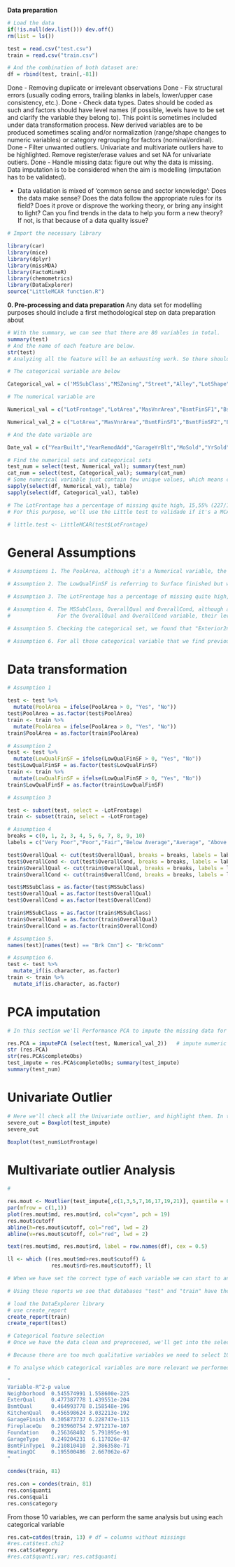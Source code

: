 **Data preparation**

```r
# Load the data
if(!is.null(dev.list())) dev.off()
rm(list = ls())

test = read.csv("test.csv")
train = read.csv("train.csv")

# And the combination of both dataset are:
df = rbind(test, train[,-81])

```

Done - Removing duplicate or irrelevant observations
Done - Fix structural errors (usually coding errors, trailing blanks in labels, lower/upper case consistency, etc.).
Done - Check data types. Dates should be coded as such and factors should have level names (if possible, levels have to be set and clarify the variable they belong to). This point is sometimes included under data transformation process. New derived variables are to be produced sometimes scaling and/or normalization (range/shape changes to numeric variables) or category regrouping for factors (nominal/ordinal).
Done - Filter unwanted outliers. Univariate and multivariate outliers have to be highlighted. Remove register/erase values and set NA for univariate outiers.
Done - Handle missing data: figure out why the data is missing. Data imputation is to be considered when the aim is modelling (imputation has to be validated).


- Data validation is mixed of ‘common sense and sector knowledge’: Does the data make sense? Does the data follow the appropriate rules for its field? Does it prove or disprove the working theory, or bring any insight to light? Can you find trends in the data to help you form a new theory? If not, is that because of a data quality issue?

```r
# Import the necessary library

library(car)
library(mice)
library(dplyr) 
library(missMDA)
library(FactoMineR)
library(chemometrics)
library(DataExplorer)
source("LittleMCAR function.R")

```

**0. Pre-processing and data preparation**
Any data set for modelling purposes should include a first methodological step on data preparation about

```r
# With the summary, we can see that there are 80 variables in total.
summary(test)
# And the name of each feature are below.
str(test)
# Analyzing all the feature will be an exhausting work. So there should be some way to reduce the dimensional. According to the statement of this project, we should retain all the numerical variable and 10 categorical variable.

# The categorical variable are below

Categorical_val = c('MSSubClass',"MSZoning","Street","Alley","LotShape","LandContour","Utilities","LotConfig","LandSlope","Neighborhood","Condition1","Condition2","BldgType","HouseStyle","OverallQual","OverallCond","RoofStyle","RoofMatl","Exterior1st","Exterior2nd","MasVnrType","ExterQual","ExterCond","Foundation","BsmtQual","BsmtCond","BsmtExposure","BsmtFinType1","BsmtFinType2","Heating","HeatingQC","CentralAir","Electrical","KitchenQual","Functional","FireplaceQu","GarageType","GarageFinish","GarageQual","GarageCond","PavedDrive","PoolQC","Fence","MiscFeature","SaleType","SaleCondition", "LowQualFinSF", "PoolArea")

# The numerical variable are

Numerical_val = c("LotFrontage","LotArea","MasVnrArea","BsmtFinSF1","BsmtFinSF2","BsmtUnfSF","TotalBsmtSF","X1stFlrSF","X2ndFlrSF","GrLivArea","BsmtFullBath","BsmtHalfBath","FullBath","HalfBath","BedroomAbvGr","KitchenAbvGr","TotRmsAbvGrd","Fireplaces","GarageCars","GarageArea","WoodDeckSF","OpenPorchSF","EnclosedPorch","X3SsnPorch","ScreenPorch","MiscVal")

Numerical_val_2 = c("LotArea","MasVnrArea","BsmtFinSF1","BsmtFinSF2","BsmtUnfSF","TotalBsmtSF","X1stFlrSF","X2ndFlrSF","GrLivArea","BsmtFullBath","BsmtHalfBath","FullBath","HalfBath","BedroomAbvGr","KitchenAbvGr","TotRmsAbvGrd","Fireplaces","GarageCars","GarageArea","WoodDeckSF","OpenPorchSF","EnclosedPorch","X3SsnPorch","ScreenPorch","MiscVal")

# And the date variable are

Date_val = c("YearBuilt","YearRemodAdd","GarageYrBlt","MoSold","YrSold")

```


```r
# Find the numerical sets and categorical sets
test_num = select(test, Numerical_val); summary(test_num)
cat_num = select(test, Categorical_val); summary(cat_num)
# Some numerical variable just contain few unique values, which means can be converted into categorical. Here below we can see which of them.
sapply(select(df, Numerical_val), table)
sapply(select(df, Categorical_val), table)

```


```r
# The LotFrontage has a percentage of missing quite high, 15,55% (227/1459). And it's the measure of distance from the property to the street. We'll need to check if it's by random or not, and decide to keep it or remove it.
# For this purpose, we'll use the Little test to validade if it's a MCAR, MAR or MNA.

# little.test <- LittleMCAR(test$LotFrontage)

```


# General Assumptions

```r
# Assumptions 1. The PoolArea, although it's a Numerical variable, the percentage recorded is only 6 out of 1459 observations (0,4% of all data). So we thinks maybe can be reduced to a binary variable (Having or Not a Pool)

# Assumption 2. The LowQualFinSF is referring to Surface finished but with low quality. As same as PoolArea, there is only 14 unique observation different than 0. So we can reduce it into binary variable (Having or not a low quality surface.)

# Assumption 3. The LotFrontage has a percentage of missing quite high, 15,55% (227/1459). And it's the measure of distance from the property to the street. Using condes function, we can see that the relation between it and the target is 0.3518, with P-value 2,6*10^-36. We can consider to remove it.

# Assumption 4. The MSSubClass, OverallQual and OverallCond, although are categorical variables, they are presented as integer. So we need to transform it into factor.
#               For the OverallQual and OverallCond variable, their level are scaled from 1 to 10. Instead of that, we'll like to switch to categorical (Very pool to very Excelent)

# Assumption 5. Checking the categorical set, we found that "Exterior2nd" has a record of "Brk Cmn", which does not match with the data description "BrkComm". So we rename it.

# Assumption 6. For all those categorical variable that we find previously, we'll transform it into Factor.

```

# Data transformation

```r
# Assumption 1

test <- test %>%
  mutate(PoolArea = ifelse(PoolArea > 0, "Yes", "No"))
test$PoolArea = as.factor(test$PoolArea)
train <- train %>%
  mutate(PoolArea = ifelse(PoolArea > 0, "Yes", "No"))
train$PoolArea = as.factor(train$PoolArea)

# Assumption 2
test <- test %>%
  mutate(LowQualFinSF = ifelse(LowQualFinSF > 0, "Yes", "No"))
test$LowQualFinSF = as.factor(test$LowQualFinSF)
train <- train %>%
  mutate(LowQualFinSF = ifelse(LowQualFinSF > 0, "Yes", "No"))
train$LowQualFinSF = as.factor(train$LowQualFinSF)

# Assumption 3

test <- subset(test, select = -LotFrontage)
train <- subset(train, select = -LotFrontage)

# Assumption 4
breaks = c(0, 1, 2, 3, 4, 5, 6, 7, 8, 9, 10)
labels = c("Very Poor","Poor","Fair","Below Average","Average", "Above Averager", "Good", "Very Good", "Excellent", "Very Excellent")

test$OverallQual <- cut(test$OverallQual, breaks = breaks, labels = labels, include.lowest = TRUE)
test$OverallCond <- cut(test$OverallCond, breaks = breaks, labels = labels, include.lowest = TRUE)
train$OverallQual <- cut(train$OverallQual, breaks = breaks, labels = labels, include.lowest = TRUE)
train$OverallCond <- cut(train$OverallCond, breaks = breaks, labels = labels, include.lowest = TRUE)

test$MSSubClass = as.factor(test$MSSubClass)
test$OverallQual = as.factor(test$OverallQual)
test$OverallCond = as.factor(test$OverallCond)

train$MSSubClass = as.factor(train$MSSubClass)
train$OverallQual = as.factor(train$OverallQual)
train$OverallCond = as.factor(train$OverallCond)

# Assumption 5.
names(test)[names(test) == "Brk Cmn"] <- "BrkComm"

# Assumption 6.
test <- test %>%
  mutate_if(is.character, as.factor)
train <- train %>%
  mutate_if(is.character, as.factor)

```

# PCA imputation

```r
# In this section we'll Performance PCA to impute the missing data for numerical variables

res.PCA = imputePCA (select(test, Numerical_val_2))   # impute numeric variables
str (res.PCA)
str(res.PCA$completeObs)
test_impute = res.PCA$completeObs; summary(test_impute)
summary(test_num)
```

# Univariate Outlier

```r
# Here we'll check all the Univariate outlier, and highlight them. In the next section, we'll do it but for multiple outlier. If the record appear in both Uni&Mult outlier analysis, then we'll remove it.
severe_out = Boxplot(test_impute)
severe_out

Boxplot(test_num$LotFrontage)
```

# Multivariate outlier Analysis

```r
# 

res.mout <- Moutlier(test_impute[,c(1,3,5,7,16,17,19,21)], quantile = 0.95)
par(mfrow = c(1,1))
plot(res.mout$md, res.mout$rd, col="cyan", pch = 19)
res.mout$cutoff
abline(h=res.mout$cutoff, col="red", lwd = 2)
abline(v=res.mout$cutoff, col="red", lwd = 2)

text(res.mout$md, res.mout$rd, label = row.names(df), cex = 0.5)

ll <- which ((res.mout$md>res.mout$cutoff) & 
              res.mout$rd>res.mout$cutoff); ll

```


```r
# When we have set the correct type of each variable we can start to analyse the database. We can do a quick EDA on both databases using automatic tools like "DataExplorer".

# Using those reports we see that databases "test" and "train" have the same variable (80) except for "SalePrice", that can only be found in "train". In more detail, we can see that "train" db contains the firsts 1460 observations, of houses that were sold, and "test" contains the next 1459 observations of houses in which we don't know the price that were sold. We will work to predict the price of those houses.

```


```r
# load the DataExplorer library
# use create_report 
create_report(train)
create_report(test)

```

```r
# Categorical feature selection
# Once we have the data clean and preprocesed, we'll get into the selection of the categorical feature, leaving only with 10 of then.

# Because there are too much qualitative variables we need to select 10 of them. Note that qualitative variables in both datasets are the same but, according to the EDA, distributions are different. As a consequence, we expect correlations to be different as well.

# To analyse which categorical variables are more relevant we performed a profiling using FactoMiner. Analysing only "train" database and using "priceSold" as our target variable have analysed the 10 more important categorical variables to predict the price. Those are:

"
Variable-R^2-p value
Neighborhood  0.545574991 1.558600e-225
ExterQual     0.477387778 1.439551e-204
BsmtQual      0.464993778 8.158548e-196
KitchenQual   0.456598624 3.032213e-192
GarageFinish  0.305873737 6.228747e-115
FireplaceQu   0.293960754 2.971217e-107
Foundation    0.256368402  5.791895e-91
GarageType    0.249204231  6.117026e-87
BsmtFinType1  0.210810410  2.386358e-71
HeatingQC     0.195500486  2.667062e-67
"
```


```r
condes(train, 81)  

res.con = condes(train, 81)         
res.con$quanti
res.con$quali
res.con$category
```

From those 10 variables, we can perform the same analysis but using each categorical variable

```r
res.cat=catdes(train, 13) # df = columns without missings
#res.cat$test.chi2
res.cat$category
#res.cat$quanti.var; res.cat$quanti
```
